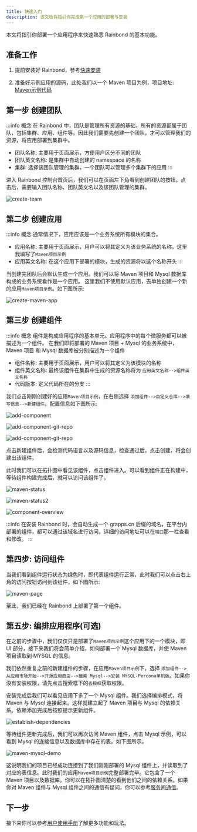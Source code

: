 ```yaml
---
title: 快速入门
description: 该文档将指引你完成第一个应用的部署与安装
---
```


本文将指引你部署一个应用程序来快速熟悉 Rainbond 的基本功能。

## 准备工作


1. 提前安装好 Rainbond，参考[快速安装](/docs/quick-start/quick-install)

2. 准备好示例应用的源码，此处我们以一个 Maven 项目为例，项目地址: [Maven示例代码](https://gitee.com/rainbond/java-maven-demo)

## 第一步 创建团队

:::info 概念
在 Rainbond 中，团队是管理所有资源的基础，所有的资源都属于团队，包括集群、应用、组件等。因此我们需要先创建一个团队，才可以管理我们的资源，将应用部署到集群中。

- 团队名称: 主要用于页面展示，方便用户区分不同的团队
- 团队英文名称: 是集群中自动创建的 namespace 的名称
- 集群: 选择该团队管理的集群，一个团队可以管理多个集群下的应用
:::

进入 Rainbond 控制台首页后，我们可以在页面左下角看到创建团队的按钮。点击后，需要输入团队名称、团队英文名以及该团队管理的集群。

![create-team](https://grstatic.oss-cn-shanghai.aliyuncs.com/docs/5.7/docs/quick-start/create-team.jpg)

## 第二步 创建应用

:::info 概念
通常情况下，应用应该是一个业务系统所有模块的集合。

- 应用名称: 主要用于页面展示，用户可以将其定义为该业务系统的名称，这里我填写了`Maven项目示例`
- 应用英文名称: 在这个应用下部署的模块，生成的资源将以这个名称开头
:::

当创建完团队后会默认生成一个应用。我们可以将 Maven 项目和 Mysql 数据库构成的业务系统看作是一个应用。
这里我们不使用默认应用，去单独创建一个新的应用`Maven项目示例`。如下图所示:

![create-maven-app](https://grstatic.oss-cn-shanghai.aliyuncs.com/docs/5.7/docs/quick-start/create-maven-app.jpg)

## 第三步 创建组件

:::info 概念
组件是构成应用程序的基本单元。应用程序中的每个微服务都可以被描述为一个组件。 在我们即将部署的 Maven 项目 + Mysql 的业务系统中， Maven 项目 和 Mysql 数据库被分别描述为一个组件

- 组件名称: 主要用于页面展示，用户可以将其定义为该模块的名称
- 组件英文名称: 最终该组件在集群中生成的资源名称将为 `应用英文名称-->组件英文名称`
- 代码版本: 定义代码所在的分支
:::

我们点击刚刚创建好的应用`Maven项目示例`，在右侧选择 `添加组件-->自定义仓库-->填写信息-->新建组件`。配置信息如下图所示:
 
![add-component](https://grstatic.oss-cn-shanghai.aliyuncs.com/docs/5.7/docs/quick-start/add-component.jpg)

![add-component-git-repo](https://grstatic.oss-cn-shanghai.aliyuncs.com/docs/5.7/docs/quick-start/add-component-git-repo.jpg)

![add-component-git-repo](https://grstatic.oss-cn-shanghai.aliyuncs.com/docs/5.7/docs/quick-start/add-component-git-repo2.jpg)



点击新建组件后，会检测代码语言以及源码信息，检查通过后，点击创建，将会创建出该组件。

此时我们可以在拓扑图中看见该组件，点击组件进入。可以看到组件正在构建中，等待组件构建完成后，就可以访问该组件了。

![maven-status](https://grstatic.oss-cn-shanghai.aliyuncs.com/docs/5.7/docs/quick-start/maven-status.jpg)

![maven-status2](https://grstatic.oss-cn-shanghai.aliyuncs.com/docs/5.7/docs/quick-start/maven-status2.jpg)

![component-overview](https://grstatic.oss-cn-shanghai.aliyuncs.com/docs/5.7/docs/quick-start/component-overview.jpg)

:::info
在安装 Rainbond 时，会自动生成一个 grapps.cn 后缀的域名，在平台内部署的组件，都可以通过该域名进行访问。详细的访问地址可以在`端口`那一栏查看和修改。
:::

## 第四步: 访问组件

当我们看到组件运行状态为绿色时，即代表组件运行正常，此时我们可以点击右上角的访问按钮访问到该组件，如下图所示:

![maven-page](https://grstatic.oss-cn-shanghai.aliyuncs.com/docs/5.7/docs/quick-start/maven-page.jpg)

至此，我们已经在 Rainbond 上部署了第一个组件。

## 第五步: 编排应用程序(可选)

在之前的步骤中，我们仅仅只是部署了`Maven项目示例`这个应用下的一个模块，即 UI 部分，接下来我们将会简单介绍，如何部署一个 Mysql 数据库，并使 Maven 项目读取到 MYSQL 的信息。

我们依然重复之前的新建组件的步骤，在应用`Maven项目示例`下，选择 `添加组件-->从应用市场开始-->开源应用商店-->搜索 Mysql-->安装 MYSQL-Percona单机版`。如果你没有安装权限，请先点击搜索框下的`去授权`获取权限。

安装完成后我们可以看见应用下多了一个 Mysql 组件。我们选择编排模式，将 Maven 与 Mysql 连接起来。这样就建立起了 Maven 项目与 Mysql 的依赖关系。依赖添加完成后按照提示更新组件。

![establish-dependencies](https://grstatic.oss-cn-shanghai.aliyuncs.com/docs/5.7/docs/quick-start/establish-dependencies.jpg)

等待组件更新完成后，我们可以再次访问 Maven 组件，点击 Mysql 示例，可以看到 Mysql 的连接信息以及数据库中存在的表。如下图所示。

![maven-mysql-demo](https://grstatic.oss-cn-shanghai.aliyuncs.com/docs/5.7/docs/quick-start/maven-mysql-demo.jpg)

这说明我们的项目已经成功连接到了我们刚刚部署的 Mysql 组件上，并读取到了对应的表信息。此时我们的应用`Maven项目示例`完整部署完毕。它包含了一个 Maven 项目以及数据库。你可以在拓扑图清楚的看到他们之间的依赖关系。如果你对 Maven 组件与 Mysql 组件之间的通信有疑问，你可以参考[服务间通信](/docs/use-manual/component-manage/component-connection/regist_and_discover)。

## 下一步

接下来你可以参考[用户使用手册](/docs/use-manual/)了解更多功能和玩法。

